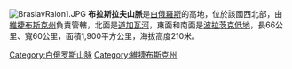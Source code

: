 [[Image:BraslavRaion1.JPG|thumb]]
'''布拉斯拉夫山脈'''是[[白俄羅斯|白俄羅斯]]的高地，位於該國西北部，由[[維捷布斯克州|維捷布斯克州]]負責管轄，北面是[[道加瓦河|道加瓦河]]，東面和南面是[[波拉茨克低地|波拉茨克低地]]，長66公里、寬60公里，面積1,900平方公里，海拔高度210米。

{{Belarus-geo-stub}}
[[Category:白俄罗斯山脉|Category:白俄罗斯山脉]]
[[Category:維捷布斯克州|Category:維捷布斯克州]]